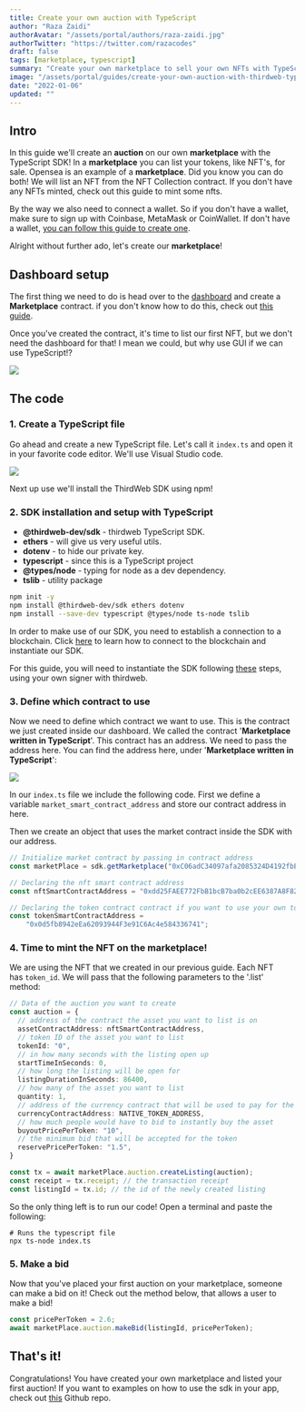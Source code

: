 ```yaml
---
title: Create your own auction with TypeScript
author: "Raza Zaidi"
authorAvatar: "/assets/portal/authors/raza-zaidi.jpg"
authorTwitter: "https://twitter.com/razacodes"
draft: false
tags: [marketplace, typescript]
summary: "Create your own marketplace to sell your own NFTs with TypeScript"
image: "/assets/portal/guides/create-your-own-auction-with-thirdweb-typescript-sdk/thumbnail.png"
date: "2022-01-06"
updated: ""
---
```


## Intro

In this guide we'll create an **auction** on our own **marketplace** with the TypeScript SDK! In a **marketplace** you can list your tokens, like NFT's, for sale. Opensea is an example of a **marketplace**.
Did you know you can do both! We will list an NFT from the NFT Collection contract. If you don't have any NFTs minted, check out this guide to mint some nfts.

By the way we also need to connect a wallet. So if you don't have a wallet, make sure to sign up with Coinbase, MetaMask or CoinWallet.
If don't have a wallet, [you can follow this guide to create one](/guides/create-a-metamask-wallet).

Alright without further ado, let's create our **marketplace**!

## Dashboard setup

The first thing we need to do is head over to the [dashboard](https://thirdweb.com/dashboard) and create a **Marketplace** contract. if you don't know how to do this, check out [this guide](/learn/introduction).

Once you've created the contract, it's time to list our first NFT, but we don't need the dashboard for that! I mean we could, but why use GUI if we can use TypeScript!?

![](/assets/portal/guides/create-your-own-auction-with-thirdweb-typescript-sdk/17-marketplace.png)


## The code

### 1. Create a TypeScript file

Go ahead and create a new TypeScript file. Let's call it `index.ts` and open it in your favorite code editor. We'll use Visual Studio code.

![](/assets/portal/guides/create-your-own-auction-with-thirdweb-typescript-sdk/19-jsfile.png)

Next up use we'll install the ThirdWeb SDK using npm!

### 2. SDK installation and setup with TypeScript

- **@thirdweb-dev/sdk** - thirdweb TypeScript SDK.
- **ethers** - will give us very useful utils.
- **dotenv** - to hide our private key.
- **typescript** - since this is a TypeScript project
- **@types/node** - typing for node as a dev dependency.
- **tslib** - utility package

```bash
npm init -y
npm install @thirdweb-dev/sdk ethers dotenv
npm install --save-dev typescript @types/node ts-node tslib
```

In order to make use of our SDK, you need to establish a connection to a blockchain.
Click [here](/learn/connect-to-blockchain) to learn how to connect to the blockchain and instantiate our SDK.

For this guide, you will need to instantiate the SDK following [these](/learn/connect-to-blockchain#using-your-own-signer-with-thirdweb) steps, using your own signer with thirdweb.

### 3. Define which contract to use

Now we need to define which contract we want to use. This is the contract we just created inside our dashboard.
We called the contract '**Marketplace written in TypeScript**'.
This contract has an address. We need to pass the address here. You can find the address here, under '**Marketplace written in TypeScript**':

![](/assets/portal/guides/create-your-own-auction-with-thirdweb-typescript-sdk/20-module.png)

In our `index.ts` file we include the following code. First we define a variable `market_smart_contract_address` and store our contract address in here.

Then we create an object that uses the market contract inside the SDK with our address.

```tsx:index.ts
// Initialize market contract by passing in contract address
const marketPlace = sdk.getMarketplace("0xC06adC34097afa2085324D4192fbE9206059f8e0");

// Declaring the nft smart contract address
const nftSmartContractAddress = "0xdd25FAEE772FbB1bcB7ba0b2cEE6387A8F82f032"

// Declaring the token contract contract if you want to use your own tokens
const tokenSmartContractAddress =
    "0x0d5fb8942eEa62093944F3e91C6Ac4e584336741";

```

### 4. Time to mint the NFT on the marketplace!

We are using the NFT that we created in our previous guide. Each NFT has `token_id`. We will pass that the following parameters to the '.list' method:

```tsx:index.ts
// Data of the auction you want to create
const auction = {
  // address of the contract the asset you want to list is on
  assetContractAddress: nftSmartContractAddress,
  // token ID of the asset you want to list
  tokenId: "0",
  // in how many seconds with the listing open up
  startTimeInSeconds: 0,
  // how long the listing will be open for
  listingDurationInSeconds: 86400,
  // how many of the asset you want to list
  quantity: 1,
  // address of the currency contract that will be used to pay for the listing
  currencyContractAddress: NATIVE_TOKEN_ADDRESS,
  // how much people would have to bid to instantly buy the asset
  buyoutPricePerToken: "10",
  // the minimum bid that will be accepted for the token
  reservePricePerToken: "1.5",
}

const tx = await marketPlace.auction.createListing(auction);
const receipt = tx.receipt; // the transaction receipt
const listingId = tx.id; // the id of the newly created listing

```

So the only thing left is to run our code! Open a terminal and paste the following:

```bash:virtual-env
# Runs the typescript file
npx ts-node index.ts

```

### 5. Make a bid

Now that you've placed your first auction on your marketplace, someone can make a bid on it!
Check out the method below, that allows a user to make a bid!

```tsx:index.ts
const pricePerToken = 2.6;
await marketPlace.auction.makeBid(listingId, pricePerToken);
```

## That's it!

Congratulations! You have created your own marketplace and listed your first auction!
If you want to examples on how to use the sdk in your app, check out [this](https://github.com/thirdweb-dev/examples/tree/main/typescript) Github repo.
